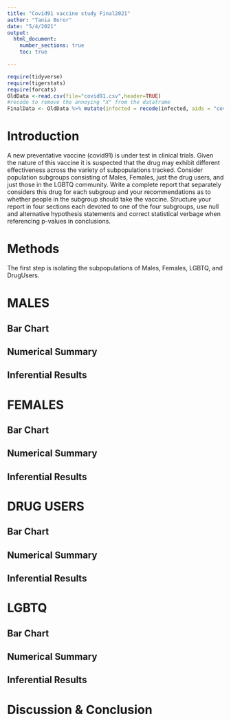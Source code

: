 ```yaml
---
title: "Covid91 vaccine study Final2021"
author: "Tania Boror"
date: "5/4/2021"
output: 
  html_document:
    number_sections: true
    toc: true

---
```


```r
require(tidyverse)
require(tigerstats)
require(forcats)
OldData <-read.csv(file="covid91.csv",header=TRUE)
#recode to remove the annoying "X" from the dataframe
FinalData <- OldData %>% mutate(infected = recode(infected, aids = "covid", none = "OK" )) %>% select(-one_of("X"))
```

# Introduction

A new  preventative vaccine (covid91) is under test in clinical trials. Given the nature of this vaccine it is suspected that the drug may exhibit different effectiveness across the variety of subpopulations tracked. Consider population subgroups consisting of Males, Females, just the drug users, and just those in the LGBTQ community. Write a complete report that separately considers this drug for each subgroup and your recommendations as to whether people in the subgroup should take the vaccine. Structure your report in four sections each devoted to one of the four subgroups, use null and alternative hypothesis statements and correct statistical verbage when referencing p-values in conclusions.

#  Methods 

The first step is isolating the subpopulations of Males, Females, LGBTQ, and DrugUsers.


# MALES

## Bar Chart

##  Numerical Summary

## Inferential Results


# FEMALES

## Bar Chart

##  Numerical Summary

## Inferential Results


# DRUG USERS

## Bar Chart

##  Numerical Summary

## Inferential Results


# LGBTQ

## Bar Chart

##  Numerical Summary

## Inferential Results


# Discussion & Conclusion

